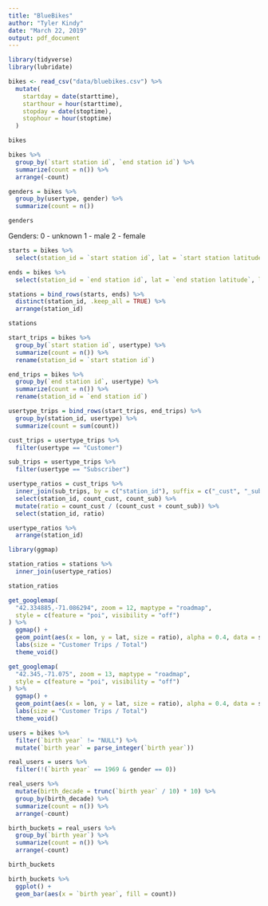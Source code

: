 ```yaml
---
title: "BlueBikes"
author: "Tyler Kindy"
date: "March 22, 2019"
output: pdf_document
---
```


```r
library(tidyverse)
library(lubridate)

bikes <- read_csv("data/bluebikes.csv") %>%
  mutate(
    startday = date(starttime), 
    starthour = hour(starttime),
    stopday = date(stoptime),
    stophour = hour(stoptime)
  )

bikes
```

```r
bikes %>%
  group_by(`start station id`, `end station id`) %>%
  summarize(count = n()) %>%
  arrange(-count)
```

```r
genders = bikes %>%
  group_by(usertype, gender) %>%
  summarize(count = n())

genders
```

Genders:
  0 - unknown
  1 - male
  2 - female
  
```r
starts = bikes %>%
  select(station_id = `start station id`, lat = `start station latitude`, lon = `start station longitude`)

ends = bikes %>%
  select(station_id = `end station id`, lat = `end station latitude`, lon = `end station longitude`)

stations = bind_rows(starts, ends) %>%
  distinct(station_id, .keep_all = TRUE) %>%
  arrange(station_id)

stations
```

```r
start_trips = bikes %>%
  group_by(`start station id`, usertype) %>%
  summarize(count = n()) %>%
  rename(station_id = `start station id`)

end_trips = bikes %>%
  group_by(`end station id`, usertype) %>%
  summarize(count = n()) %>%
  rename(station_id = `end station id`)

usertype_trips = bind_rows(start_trips, end_trips) %>%
  group_by(station_id, usertype) %>%
  summarize(count = sum(count))

cust_trips = usertype_trips %>%
  filter(usertype == "Customer")

sub_trips = usertype_trips %>%
  filter(usertype == "Subscriber")

usertype_ratios = cust_trips %>%
  inner_join(sub_trips, by = c("station_id"), suffix = c("_cust", "_sub")) %>%
  select(station_id, count_cust, count_sub) %>%
  mutate(ratio = count_cust / (count_cust + count_sub)) %>%
  select(station_id, ratio)

usertype_ratios %>%
  arrange(station_id)
```

```r
library(ggmap)

station_ratios = stations %>%
  inner_join(usertype_ratios)

station_ratios
```

```r
get_googlemap(
  "42.334885,-71.086294", zoom = 12, maptype = "roadmap",
  style = c(feature = "poi", visibility = "off")
) %>%
  ggmap() +
  geom_point(aes(x = lon, y = lat, size = ratio), alpha = 0.4, data = station_ratios) +
  labs(size = "Customer Trips / Total")
  theme_void()
```

```r
get_googlemap(
  "42.345,-71.075", zoom = 13, maptype = "roadmap",
  style = c(feature = "poi", visibility = "off")
) %>%
  ggmap() +
  geom_point(aes(x = lon, y = lat, size = ratio), alpha = 0.4, data = station_ratios) +
  labs(size = "Customer Trips / Total")
  theme_void()
```

```r
users = bikes %>%
  filter(`birth year` != "NULL") %>%
  mutate(`birth year` = parse_integer(`birth year`))

real_users = users %>%
  filter(!(`birth year` == 1969 & gender == 0))

real_users %>%
  mutate(birth_decade = trunc(`birth year` / 10) * 10) %>%
  group_by(birth_decade) %>%
  summarize(count = n()) %>%
  arrange(-count)
```

```r
birth_buckets = real_users %>%
  group_by(`birth year`) %>%
  summarize(count = n()) %>%
  arrange(-count)

birth_buckets
```

```r
birth_buckets %>%
  ggplot() +
  geom_bar(aes(x = `birth year`, fill = count))
```
